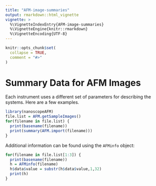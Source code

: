 ```yaml
---
title: "AFM-image-summaries"
output: rmarkdown::html_vignette
vignette: >
  %\VignetteIndexEntry{AFM-image-summaries}
  %\VignetteEngine{knitr::rmarkdown}
  %\VignetteEncoding{UTF-8}
---
```


```r
knitr::opts_chunk$set(
  collapse = TRUE,
  comment = "#>"
)
```

# Summary Data for AFM Images

Each instrument uses a different set of parameters for describing the systems. Here are a few examples.

```r
library(nanoscopeAFM)
file.list = AFM.getSampleImages()
for(filename in file.list) {
  print(basename(filename))
  print(summary(AFM.import(filename)))
}
```


Additional information can be found using the `AFMinfo` object:

```r
for(filename in file.list[1:3]) {
  print(basename(filename))
  h = AFMinfo(filename)
  h$data$value = substr(h$data$value,1,32)
  print(h)
}
```



